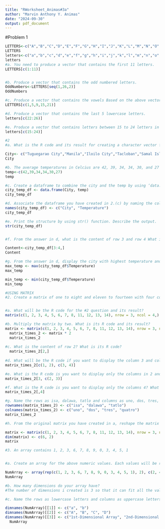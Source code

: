 ```yaml
---
title: "RWorksheet_Animas#3a"
author: "Marvin Anthony Y. Animas"
date: "2024-09-30"
output: pdf_document
---
```


#Problem 1
```r

LETTERS<-c("A","B","C","D","E","F","G","H","I","J","K","L","M","N","O","P","Q","R","S","T","U","V","W","X","Y","Z")
LETTERS
letters<-c("a","b","c","d","e","f","g","h","i","j","k","l","m","n","o","p","q","r","s","t","u","v","w","x","y","z")
letters
#a. You need to produce a vector that contains the first 11 letters.
LETTERS[c(1:11)]


#b. Produce a vector that contains the odd numbered letters.
OddNumbers<-LETTERS[seq(1,26,2)]
OddNumbers

#c. Produce a vector that contains the vowels Based on the above vector letters:
LETTERS[c(1,5,9,15,21)]

#d. Produce a vector that contains the last 5 lowercase letters.
letters[c(22:26)]

#e. Produce a vector that contains letters between 15 to 24 letters in lowercase.
letters[c(15:24)]
```
```r

#2
#a. What is the R code and its result for creating a character vector for the city/town of Tuguegarao City, Manila, Iloilo City, Tacloban,Samal Island, and Davao City? Name the object as city. The names should follow the same order as in the instruction.

City<- c("Tuguegarao City","Manila","Iloilo City","Tacloban","Samal Island", "Davao City")
City

#b. The average temperatures in Celcius are 42, 39, 34, 34, 30, and 27 degrees. Name the object as temp. Write the R code and its output. Numbers should also follow what is in the instruction.
temp<-c(42,39,34,34,30,27)
temp

#c. Create a dataframe to combine the city and the temp by using ‘data.frame(). What the R code and its result?
city_temp_df <- data.frame(City, temp)
city_temp_df

#d. Associate the dataframe you have created in 2.(c) by naming the columns using the names() function. Change the column names by using names() function as City and Temperature. What is the R code and its result?
names(city_temp_df) <- c("City", "Temperature")
city_temp_df

#e. Print the structure by using str() function. Describe the output.
str(city_temp_df)


#f. From the answer in d, what is the content of row 3 and row 4 What is its R code and its output?

Content<-city_temp_df[3:4,]
Content

#g. From the answer in d, display the city with highest temperature and the city with the lowest temperature. What is its R code and its output?
max_temp <- max(city_temp_df$Temperature)
max_temp

min_temp <- min(city_temp_df$Temperature)
min_temp
```
```r
#USING MATRIX
#2. Create a matrix of one to eight and eleven to fourteen with four columns and three rows.


#a. What will be the R code for the #2 question and its result?
matrix(c(1, 2, 3, 4, 5, 6, 7, 8, 11, 12, 13, 14), nrow = 3, ncol = 4,)

#b. Multiply the matrix by two. What is its R code and its result?
matrix <- matrix(c(1, 2, 3, 4, 5, 6, 7, 8, 11, 12, 13, 14), nrow = 3, ncol = 4,)
  matrix_times_2 <- matrix * 2
  matrix_times_2
 
#c. What is the content of row 2? What is its R code?
  matrix_times_2[2,]
 
#d. What will be the R code if you want to display the column 3 and column 4 in row 1 and row 2? What is its output?
matrix_times_2[c(1, 2), c(3, 4)]

#e. What is the R code is you want to display only the columns in 2 and 3, row 3? What is its output?
matrix_times_2[3, c(2, 3)]

#f. What is the R code is you want to display only the columns 4? What is its output?
matrix_times_2[,4]

#g. Name the rows as isa, dalawa, tatlo and columns as uno, dos, tres, quatro for the matrix that was created in b.‘. What is its R code and corresponding output?
rownames(matrix_times_2) <- c("isa", "dalawa", "tatlo")
colnames(matrix_times_2) <- c("uno", "dos", "tres", "quatro")
matrix_times_2

#h. From the original matrix you have created in a, reshape the matrix by assigning a new dimension with dim(). New dimensions should have 2 columns and 6 rows. What will be the R code and its output?

matrix <- matrix(c(1, 2, 3, 4, 5, 6, 7, 8, 11, 12, 13, 14), nrow = 3, ncol = 4)
dim(matrix) <- c(6, 2)
matrix

```
```r


#3. An array contains 1, 2, 3, 6, 7, 8, 9, 0, 3, 4, 5, 1


#a. Create an array for the above numeric values. Each values will be repeated twice What will be the R code if you are to create a three-dimensional array with 4 columns and

NumArray <- array(rep(c(1, 2, 3, 6, 7, 8, 9, 0, 3, 4, 5, 1), 2), c(2, 4, 3))
NumArray

#b. How many dimensions do your array have?
#The number of dimensions i created is 3 so that it can fit all the values.

#c. Name the rows as lowercase letters and columns as uppercase letters starting from the A. The array names should be “1st-Dimensional Array”, “2nd-Dimensional Array”, and “3rd-Dimensional Array”. What will be the R codes and its output?

dimnames(NumArray)[[1]] <- c("a", "b")
dimnames(NumArray)[[2]] <- c("A", "B", "C", "D")
dimnames(NumArray)[[3]] <- c("1st-Dimensional Array", "2nd-Dimensional Array", "3rd-Dimensional Array")
  NumArray
```
 
 



